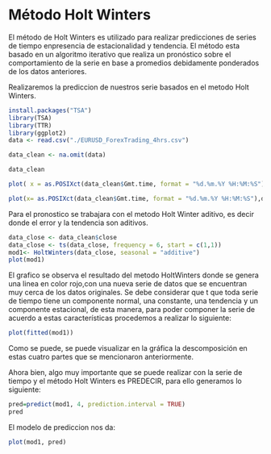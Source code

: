 # **Método Holt Winters**

El método de Holt Winters es utilizado para realizar predicciones de series de tiempo enpresencia de estacionalidad y tendencia. El método esta basado en un algoritmo iterativo que realiza un pronóstico sobre el comportamiento de la serie en base a promedios debidamente ponderados de los datos anteriores.

Realizaremos la prediccion de nuestros serie basados en el metodo Holt Winters.

```r
install.packages("TSA")
library(TSA)
library(TTR)
library(ggplot2)
data <- read.csv("./EURUSD_ForexTrading_4hrs.csv")

```

```r

data_clean <- na.omit(data)

data_clean

plot( x = as.POSIXct(data_clean$Gmt.time, format = "%d.%m.%Y %H:%M:%S"),y = data_clean$close)

plot(x= as.POSIXct(data_clean$Gmt.time, format = "%d.%m.%Y %H:%M:%S"),data_clean$close)
```

Para el pronostico se trabajara con el metodo Holt Winter aditivo, es decir donde el error y la tendencia son aditivos.

```r
data_close <- data_clean$close
data_close <- ts(data_close, frequency = 6, start = c(1,1))
mod1<- HoltWinters(data_close, seasonal = "additive")
plot(mod1)
```

El grafico se observa el resultado del metodo HoltWinters donde se genera una linea en color rojo,con una nueva serie de datos que se encuentran muy cerca de los datos originales. Se debe considerar que t que toda serie de tiempo tiene un componente normal, una constante, una tendencia y un componente estacional, de esta manera, para poder componer la serie de acuerdo a estas características procedemos a realizar lo siguiente:

```r
plot(fitted(mod1))
```

Como se puede, se puede visualizar en la gráfica la descomposición en estas cuatro partes que se mencionaron anteriormente.

Ahora bien, algo muy importante que se puede realizar con la serie de tiempo y el método Holt Winters es PREDECIR, para ello generamos lo siguiente:

```r
pred=predict(mod1, 4, prediction.interval = TRUE)
pred
```

El modelo de prediccion nos da:

```r
plot(mod1, pred)
```
